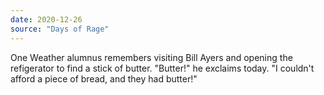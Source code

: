 ```yaml
---
date: 2020-12-26
source: "Days of Rage"
---
```


One Weather alumnus remembers visiting Bill Ayers and opening the refigerator to find a stick of butter. "Butter!" he exclaims today. "I couldn't afford a piece of bread, and they had butter!"
